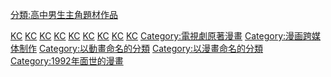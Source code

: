 {{noteta
|1=zh-cn:金田一少年事件簿;zh-hant:金田一少年之事件簿;
}}
{{catmore}}
{{DEFAULTSORT:Kindaichi Shounen no Jikenbo}}

[[Category:亞樹直|KC]]
[[Category:改编成电影的日本漫画|KC]]
[[Category:週刊少年Magazine連載作品|KC]]
[[Category:高中背景漫畫|KC]]
[[Category:偵探主角題材漫畫|KC]]
[[Category:日本電視台動畫|KC]]
[[Category:東映動畫|KC]]
[[Category:高中背景動畫|KC]]
[[Category:偵探主角題材動畫|KC]]
[[Category:電視劇原著漫畫|Category:電視劇原著漫畫]]
[[分類:高中男生主角題材作品|分類:高中男生主角題材作品]]
[[Category:漫画跨媒体制作|Category:漫画跨媒体制作]]
[[Category:以動畫命名的分類|Category:以動畫命名的分類]]
[[Category:以漫畫命名的分類|Category:以漫畫命名的分類]]
[[Category:1992年面世的漫畫|Category:1992年面世的漫畫]]